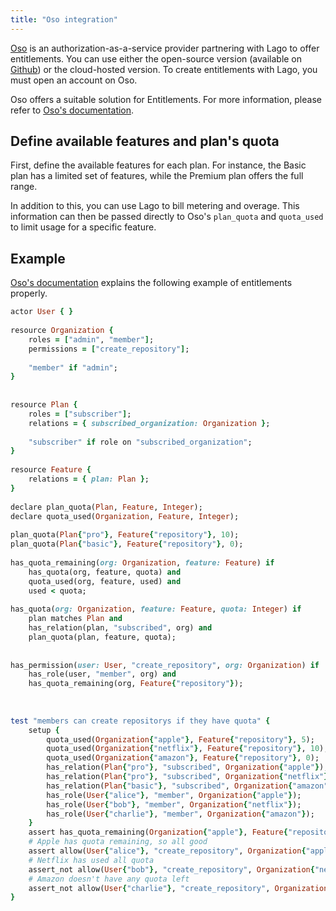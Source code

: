```yaml
---
title: "Oso integration"
---
```


[Oso](https://www.osohq.com/)  is an authorization-as-a-service provider partnering with Lago to offer entitlements. You can use either the open-source version (available on [Github](https://github.com/osohq/oso)) or the cloud-hosted version. To create entitlements with Lago, you must open an account on Oso.

Oso offers a suitable solution for Entitlements. For more information, please refer to [Oso's documentation](https://www.osohq.com/docs/guides/model/entitlements).


## Define available features and plan's quota
First, define the available features for each plan. For instance, the Basic plan has a limited set of features, while the Premium plan offers the full range.

In addition to this, you can use Lago to bill metering and overage. This information can then be passed directly to Oso's `plan_quota` and `quota_used` to limit usage for a specific feature.

## Example
[Oso's documentation](https://www.osohq.com/docs/guides/model/entitlements) explains the following example of entitlements properly.

```ruby
actor User { }
 
resource Organization {
    roles = ["admin", "member"];
    permissions = ["create_repository"];
 
    "member" if "admin";
}
 
 
resource Plan { 
    roles = ["subscriber"];
    relations = { subscribed_organization: Organization };
    
    "subscriber" if role on "subscribed_organization";
}
 
resource Feature {
    relations = { plan: Plan };
}
 
declare plan_quota(Plan, Feature, Integer);
declare quota_used(Organization, Feature, Integer);
 
plan_quota(Plan{"pro"}, Feature{"repository"}, 10);
plan_quota(Plan{"basic"}, Feature{"repository"}, 0);
 
has_quota_remaining(org: Organization, feature: Feature) if
    has_quota(org, feature, quota) and
    quota_used(org, feature, used) and
    used < quota;
 
has_quota(org: Organization, feature: Feature, quota: Integer) if
    plan matches Plan and
    has_relation(plan, "subscribed", org) and
    plan_quota(plan, feature, quota);
 
 
has_permission(user: User, "create_repository", org: Organization) if
    has_role(user, "member", org) and
    has_quota_remaining(org, Feature{"repository"});
 
 
 
test "members can create repositorys if they have quota" {
    setup {
        quota_used(Organization{"apple"}, Feature{"repository"}, 5);
        quota_used(Organization{"netflix"}, Feature{"repository"}, 10);
        quota_used(Organization{"amazon"}, Feature{"repository"}, 0);
        has_relation(Plan{"pro"}, "subscribed", Organization{"apple"});
        has_relation(Plan{"pro"}, "subscribed", Organization{"netflix"});
        has_relation(Plan{"basic"}, "subscribed", Organization{"amazon"});
        has_role(User{"alice"}, "member", Organization{"apple"});
        has_role(User{"bob"}, "member", Organization{"netflix"});
        has_role(User{"charlie"}, "member", Organization{"amazon"});
    }
    assert has_quota_remaining(Organization{"apple"}, Feature{"repository"});
    # Apple has quota remaining, so all good
    assert allow(User{"alice"}, "create_repository", Organization{"apple"});
    # Netflix has used all quota 
    assert_not allow(User{"bob"}, "create_repository", Organization{"netflix"});
    # Amazon doesn't have any quota left
    assert_not allow(User{"charlie"}, "create_repository", Organization{"amazon"});
}
```